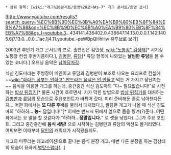  * 상위 항목: [wiki:"개그%20콘서트/종영%20코너#s-7" 개그 콘서트/종영 코너]

[http://www.youtube.com/results?search_query=%EC%8B%9D%EC%8B%A0%EA%B9%80%EB%8F%84%EB%A7%88&oq=%EC%8B%9D%EC%8B%A0%EA%B9%80%EB%8F%84%EB%A7%88&gs_l=youtube.3...434141.436402.0.436647.14.13.0.0.0.1.142.1405.6j7.13.0...0.0...1ac.1j4.11.youtube.-peWBpQHhHw 유투브로 보기]

2003년 후반기 개그 콘서트의 프로. 출연진은 김민정, [[wiki:"노통장" 김상태]][* 시기상 노통장 컨셉 후반기쯤이다.], [[김병만]], [[류담]][* 류담 항목에 나와있는 '''날씬한 류담'''을 볼 수 있는 코너다.] 오프닝 음악은 [[남아당자강]].

식신 김도마라는 주방장이 메인이고 류담과 김병만이 보조로 나오는 요리프로 컨셉에 ~~[[wiki:"하라는 공부는 안하고" 만드라는 음식은 안 만들고]] 먹는 거 가지고 장난치는~~ 음식을 이용한 개그를 하는데, 중간중간 식신 김도마의 "다~ 필요없습니다!"로 시전하는 [[밥상 뒤집기]][* 물론 시간이 흐르면서. 기가 막힌 방법으로 [[밥상 뒤집기]]를 대처하는 [[김병만]]과 [[류담]]의 모습으로 주요포인트가 바뀌어 갔다. 미리 준비해둔 줄로 낚아챈다든지... 어떤 화에서는 '''또 다른 후배'''를 불러서 대처했다.], 썰렁한 개그가 나올 때 식신 김도마의 "하하하... '''농~''' 담입니다!"[* 이때는 반드시 뒤에서 앞으로 몸을 튕겨(?)준다. 어떤 화에서는 요 말을 할 것같다가 "하하하.. '''정말입니다.'''" 로 셋을 낚았다(...).]가 주요 포인트. 그리고 중간중간에 '''음식 세팅!''' 으로 시작하는 김병만과 류담의 액션도 볼거리였다. 어찌보면 이때부터 [[달인]]의 캐릭터가 시작됐을지도.

개그의 마무리는 데코레이션!으로 끝나는 음식 분장 개그. 매번 다른 분장을 하는 김상태의 모습이 묘하게 [[병맛]]스럽다(...)
